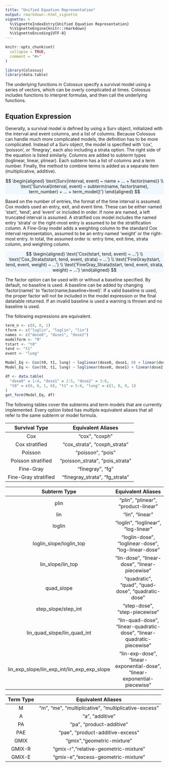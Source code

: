 ```yaml
---
title: "Unified Equation Representation"
output: rmarkdown::html_vignette
vignette: >
  %\VignetteIndexEntry{Unified Equation Representation}
  %\VignetteEngine{knitr::rmarkdown}
  %\VignetteEncoding{UTF-8}
---
```


```r
knitr::opts_chunk$set(
  collapse = TRUE,
  comment = "#>"
)
```

```r
library(Colossus)
library(data.table)
```

The underlying functions in Colossus specify a survival model using a series of vectors, which can be overly complicated at times. Colossus includes functions to interpret formulas, and then call the underlying functions.

## Equation Expression


Generally, a survival model is defined by using a Surv object, initialized with the interval and event columns, and a list of columns. Because Colossus can handle much more complicated models, the definition has to be more complicated. Instead of a Surv object, the model is specified with 'cox', 'poisson', or 'finegray', each also including a strata option. The right side of the equation is listed similarly. Columns are added to subterm types (loglinear, linear, plinear). Each subterm has a list of columns and a term number. Finally, the method to combine terms is added as a separate item (multiplicative, additive).

<p class="text-center" style="background-color: aliceblue">
$$
\begin{aligned}
    \text{Surv(interval, event) ~ name + ... + factor(name)} \\
    \text{'Survival(interval, event) ~ subterm(name, factor(name), term_number) + ... + term_model()'}
\end{aligned}
$$
</p>

Based on the number of entries, the format of the time interval is assumed. Cox models used an entry, exit, and event time. These can be either named 'start', 'tend', and 'event' or included in order. If none are named, a left truncated interval is assumed. A stratified cox model includes the named entry 'strata' or the right-most entry is assumed to be the stratification column. A Fine-Gray model adds a weighting column to the standard Cox interval representation, assumed to be an entry named 'weight' or the right-most entry. In total, the assumed order is: entry time, exit time, strata column, and weighting column.

<p class="text-center" style="background-color: aliceblue">
$$
\begin{aligned}
    \text{'Cox(tstart, tend, event) ~ ...'} \\
    \text{'Cox_Strata(tstart, tend, event, strata) ~ ...'} \\
    \text{'FineGray(tstart, tend, event, weight) ~ ...'} \\
    \text{'FineGray_Strata(tstart, tend, event, strata, weight) ~ ...'}
\end{aligned}
$$
</p>

The factor option can be used with or without a baseline specified. By default, no baseline is used. A baseline can be added by changing 'factor(name)' to 'factor(name;baseline=level)'. If a valid baseline is used, the proper factor will not be included in the model expression or the final datatable returned. If an invalid baseline is used a warning is thrown and no baseline is used.

The following expressions are equivalent.

```r
term_n <- c(0, 0, 1)
tform <- c("loglin", "loglin", "lin")
names <- c("dose0", "dose1", "dose2")
modelform <- "M"
tstart <- "t0"
tend <- "t1"
event <- "lung"

Model_Eq <- Cox(t0, t1, lung) ~ loglinear(dose0, dose1, 0) + linear(dose2, 1) + multiplicative()
Model_Eq <- Cox(t0, t1, lung) ~ loglinear(dose0, dose1) + linear(dose2, 1)

df <- data.table(
  "dose0" = 1:4, "dose1" = 2:5, "dose2" = 3:6,
  "t0" = c(0, 0, 1, 0), "t1" = 5:8, "lung" = c(1, 0, 0, 1)
)
get_form(Model_Eq, df)
```

The following tables cover the subterms and term models that are currently implemented. Every option listed has multiple equivalent aliases that all refer to the same subterm or model formula.

| Survival Type | Equivalent Aliases |
| :---------: | :----------: |
| Cox | "cox", "coxph" |
| Cox stratified  | "cox_strata", "coxph_strata" |
| Poisson | "poisson", "pois" |
| Poisson stratified  | "poisson_strata", "pois_strata"  |
| Fine-Gray | "finegray", "fg" |
| Fine-Gray stratified  | "finegray_strata", "fg_strata" |

| Subterm Type | Equivalent Aliases |
| :---------: | :----------: |
| plin | "plin", "plinear", "product-linear" |
| lin | "lin", "linear" |
| loglin | "loglin", "loglinear", "log-linear" |
| loglin_slope/loglin_top | "loglin-dose", "loglinear-dose", "log-linear-dose" |
| lin_slope/lin_top | "lin-dose", "linear-dose", "linear-piecewise" |
| quad_slope | "quadratic", "quad", "quad-dose", "quadratic-dose" |
| step_slope/step_int | "step-dose", "step-piecewise" |
| lin_quad_slope/lin_quad_int | "lin-quad-dose", "linear-quadratic-dose", "linear-quadratic-piecewise" |
| lin_exp_slope/lin_exp_int/lin_exp_exp_slope | "lin-exp-dose", "linear-exponential-dose", "linear-exponential-piecewise" |

| Term Type | Equivalent Aliases |
| :---------: | :----------: |
| M | "m", "me", "multiplicative", "multiplicative-excess" |
| A | "a", "additive" |
| PA | "pa", "product-additive" |
| PAE | "pae", "product-additive-excess" |
| GMIX | "gmix","geometric-mixture" |
| GMIX-R | "gmix-r","relative-geometric-mixture" |
| GMIX-E | "gmix-e","excess-geometric-mixture" |
